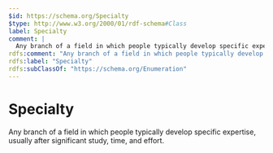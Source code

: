 ```yaml
---
$id: https://schema.org/Specialty
$type: http://www.w3.org/2000/01/rdf-schema#Class
label: Specialty
comment: |
  Any branch of a field in which people typically develop specific expertise, usually after significant study, time, and effort.
rdfs:comment: "Any branch of a field in which people typically develop specific expertise, usually after significant study, time, and effort."
rdfs:label: "Specialty"
rdfs:subClassOf: "https://schema.org/Enumeration"
---
```


# Specialty

Any branch of a field in which people typically develop specific expertise, usually after significant study, time, and effort.

